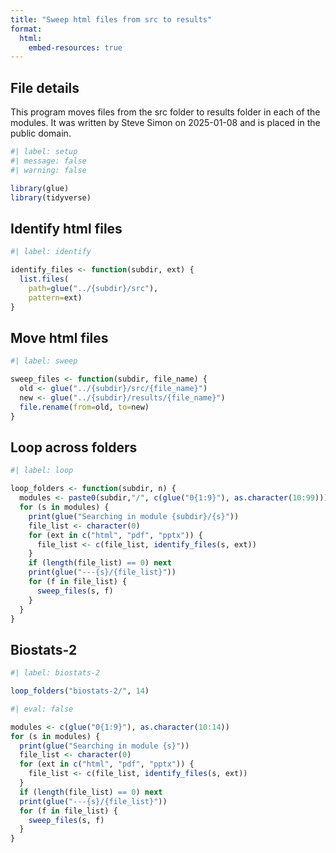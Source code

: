 ```yaml
---
title: "Sweep html files from src to results"
format: 
  html:
    embed-resources: true
---
```


## File details

This program moves files from the src folder to results folder in each of the modules. It was written by Steve Simon on 2025-01-08 and is placed in the public domain. 

```r
#| label: setup
#| message: false
#| warning: false

library(glue)
library(tidyverse)
```

## Identify html files

```r
#| label: identify

identify_files <- function(subdir, ext) {
  list.files(
    path=glue("../{subdir}/src"),
    pattern=ext)
}
```

## Move html files

```r
#| label: sweep

sweep_files <- function(subdir, file_name) {
  old <- glue("../{subdir}/src/{file_name}")
  new <- glue("../{subdir}/results/{file_name}")
  file.rename(from=old, to=new)
}
```

## Loop across folders

```r
#| label: loop

loop_folders <- function(subdir, n) {
  modules <- paste0(subdir,"/", c(glue("0{1:9}"), as.character(10:99)))[1:n]
  for (s in modules) {
    print(glue("Searching in module {subdir}/{s}"))
    file_list <- character(0)
    for (ext in c("html", "pdf", "pptx")) {
      file_list <- c(file_list, identify_files(s, ext))
    }
    if (length(file_list) == 0) next
    print(glue("---{s}/{file_list}"))
    for (f in file_list) {
      sweep_files(s, f)
    }
  }
}
```

## Biostats-2

```r
#| label: biostats-2

loop_folders("biostats-2/", 14)
```

```r
#| eval: false

modules <- c(glue("0{1:9}"), as.character(10:14))
for (s in modules) {
  print(glue("Searching in module {s}"))
  file_list <- character(0)
  for (ext in c("html", "pdf", "pptx")) {
    file_list <- c(file_list, identify_files(s, ext))
  }
  if (length(file_list) == 0) next
  print(glue("---{s}/{file_list}"))
  for (f in file_list) {
    sweep_files(s, f)
  }
}
```
